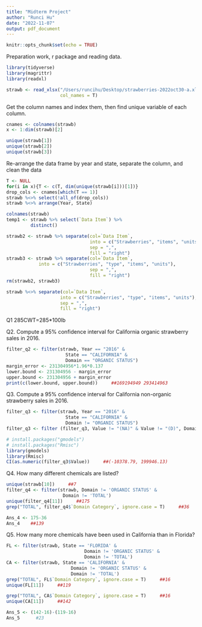 ```yaml
---
title: "Midterm Project"
author: "Runci Hu"
date: "2022-11-07"
output: pdf_document
---
```


```r
knitr::opts_chunk$set(echo = TRUE)
```

Preparation work, r package and reading data. 
```r
library(tidyverse)
library(magrittr)
library(readxl)

strawb <- read_xlsx("/Users/runcihu/Desktop/strawberries-2022oct30-a.xlsx", 
                    col_names = T)
```

Get the column names and index them, then find unique variable of each column. 
```r
cnames <- colnames(strawb)
x <- 1:dim(strawb)[2]

unique(strawb[1])
unique(strawb[2])
unique(strawb[3])
```
Re-arrange the data frame by year and state, separate the column, and clean the data  
```r
T <- NULL
for(i in x){T <- c(T, dim(unique(strawb[i]))[1])}
drop_cols <- cnames[which(T == 1)]
strawb %<>% select(!all_of(drop_cols))
strawb %<>% arrange(Year, State)

colnames(strawb)
temp1 <- strawb %>% select(`Data Item`) %>% 
         distinct()

strawb2 <- strawb %>% separate(col=`Data Item`, 
                               into = c("Strawberries", "items", "units"), 
                               sep = ",",
                               fill = "right")
strawb3 <- strawb %>% separate(col=`Data Item`,
            into = c("Strawberries", "type", "items", "units"),
                               sep = ",",
                               fill = "right")
rm(strawb2, strawb3)

strawb %<>% separate(col=`Data Item`,
                    into = c("Strawberries", "type", "items", "units"),
                    sep = ",",
                    fill = "right")
```

Q1
285CWT=285*100lb

Q2. Compute a 95% confidence interval for California organic strawberry sales in 2016.
```r
filter_q2 <- filter(strawb, Year == "2016" & 
                      State == "CALIFORNIA" & 
                      Domain == "ORGANIC STATUS")
margin_error <- 231304956*1.96*0.137
lower.bound <- 231304956 - margin_error
upper.bound <- 231304956 + margin_error
print(c(lower.bound, upper.bound))     ##169194949 293414963
```
Q3. Compute a 95% confidence interval for California non-organic strawberry sales in 2016.
```r
filter_q3 <- filter(strawb, Year == "2016" & 
                      State == "CALIFORNIA" & 
                      Domain != "ORGANIC STATUS")
filter_q3 <- filter (filter_q3, Value != "(NA)" & Value != "(D)", Domain != "TOTAL")

# install.packages("gmodels")
# install.packages("Rmisc")
library(gmodels)
library(Rmisc)
CI(as.numeric(filter_q3$Value))     ##(-10378.79, 199946.13)
```
Q4. How many different chemicals are listed?
```r
unique(strawb[10])     ##7
filter_q4 <- filter(strawb, Domain != 'ORGANIC STATUS' & 
                     Domain != 'TOTAL')
unique(filter_q4[11])     ##175
grep("TOTAL", filter_q4$`Domain Category`, ignore.case = T)     ##36

Ans_4 <- 175-36
Ans_4    ##139
```

Q5. How many more chemicals have been used in California than in Florida?
```r
FL <- filter(strawb, State == 'FLORIDA' & 
                             Domain != 'ORGANIC STATUS' & 
                             Domain != 'TOTAL')
CA <- filter(strawb, State == 'CALIFORNIA' & 
                        Domain != 'ORGANIC STATUS' & 
                        Domain != 'TOTAL')
grep("TOTAL", FL$`Domain Category`, ignore.case = T)     ##16
unique(FL[11])     ##119

grep("TOTAL", CA$`Domain Category`, ignore.case = T)     ##16
unique(CA[11])     ##142

Ans_5 <- (142-16)-(119-16)
Ans_5      #23
```
